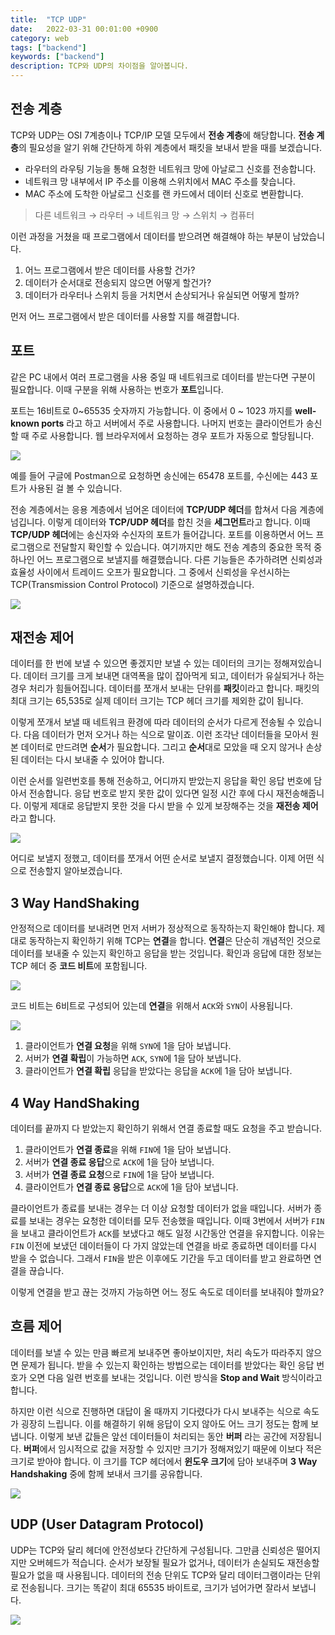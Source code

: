 ```yaml
---
title:  "TCP UDP"
date:   2022-03-31 00:01:00 +0900
category: web
tags: ["backend"]
keywords: ["backend"]
description: TCP와 UDP의 차이점을 알아봅니다.
---
```


## 전송 계층
TCP와 UDP는 OSI 7계층이나 TCP/IP 모델 모두에서 **전송 계층**에 해당합니다.
**전송 계층**의 필요성을 알기 위해 간단하게 하위 계층에서 패킷을 보내서 받을 때를 보겠습니다.

- 라우터의 라우팅 기능을 통해 요청한 네트워크 망에 아날로그 신호를 전송합니다.
- 네트워크 망 내부에서 IP 주소를 이용해 스위치에서 MAC 주소를 찾습니다.
- MAC 주소에 도착한 아날로그 신호를 랜 카드에서 데이터 신호로 변환합니다.

> 다른 네트워크 → 라우터 → 네트워크 망 → 스위치 → 컴퓨터

이런 과정을 거쳤을 때 프로그램에서 데이터를 받으려면 해결해야 하는 부분이 남았습니다.

1. 어느 프로그램에서 받은 데이터를 사용할 건가?
2. 데이터가 순서대로 전송되지 않으면 어떻게 할건가?
3. 데이터가 라우터나 스위치 등을 거치면서 손상되거나 유실되면 어떻게 할까?


먼저 어느 프로그램에서 받은 데이터를 사용할 지를 해결합니다.

## 포트
같은 PC 내에서 여러 프로그램을 사용 중일 때 네트워크로 데이터를 받는다면 구분이 필요합니다.
이때 구분을 위해 사용하는 번호가 **포트**입니다.

포트는 16비트로 0~65535 숫자까지 가능합니다.
이 중에서 0 ~ 1023 까지를 **well-known ports** 라고 하고 서버에서 주로 사용합니다.
나머지 번호는 클라이언트가 송신할 때 주로 사용합니다.
웹 브라우저에서 요청하는 경우 포트가 자동으로 할당됩니다.

![](/image/tcp/port.png)

예를 들어 구글에 Postman으로 요청하면 송신에는 65478 포트를, 수신에는 443 포트가 사용된 걸 볼 수 있습니다.

전송 계층에서는 응용 계층에서 넘어온 데이터에 **TCP/UDP 헤더**를 합쳐서 다음 계층에 넘깁니다.
이렇게 데이터와 **TCP/UDP 헤더**를 합친 것을 **세그먼트**라고 합니다.
이때 **TCP/UDP 헤더**에는 송신자와 수신자의 포트가 들어갑니다.
포트를 이용하면서 어느 프로그램으로 전달할지 확인할 수 있습니다.
여기까지만 해도 전송 계층의 중요한 목적 중 하나인 어느 프로그램으로 보낼지를 해결했습니다.
다른 기능들은 추가하려면 신뢰성과 효율성 사이에서 트레이드 오프가 필요합니다.
그 중에서 신뢰성을 우선시하는 TCP(Transmission Control Protocol) 기준으로 설명하겠습니다.

![](/image/tcp/header1.png)

## 재전송 제어
데이터를 한 번에 보낼 수 있으면 좋겠지만 보낼 수 있는 데이터의 크기는 정해져있습니다.
데이터 크기를 크게 보내면 대역폭을 많이 잡아먹게 되고, 데이터가 유실되거나 하는 경우 처리가 힘들어집니다.
데이터를 쪼개서 보내는 단위를 **패킷**이라고 합니다.
패킷의 최대 크기는 65,535로 실제 데이터 크기는 TCP 헤더 크기를 제외한 값이 됩니다.

이렇게 쪼개서 보낼 때 네트워크 환경에 따라 데이터의 순서가 다르게 전송될 수 있습니다.
다음 데이터가 먼저 오거나 하는 식으로 말이죠.
이런 조각난 데이터들을 모아서 원본 데이터로 만드려면 **순서**가 필요합니다.
그리고 **순서**대로 모았을 때 오지 않거나 손상된 데이터는 다시 보내줄 수 있어야 합니다.

이런 순서를 일련번호를 통해 전송하고, 어디까지 받았는지 응답을 확인 응답 번호에 담아서 전송합니다.
응답 번호로 받지 못한 값이 있다면 일정 시간 후에 다시 재전송해줍니다.
이렇게 제대로 응답받지 못한 것을 다시 받을 수 있게 보장해주는 것을 **재전송 제어**라고 합니다.

![](/image/tcp/header2.png)

어디로 보낼지 정했고, 데이터를 쪼개서 어떤 순서로 보낼지 결정했습니다.
이제 어떤 식으로 전송할지 알아보겠습니다.

## 3 Way HandShaking
안정적으로 데이터를 보내려면 먼저 서버가 정상적으로 동작하는지 확인해야 합니다.
제대로 동작하는지 확인하기 위해 TCP는 **연결**을 합니다.
**연결**은 단순히 개념적인 것으로 데이터를 보내줄 수 있는지 확인하고 응답을 받는 것입니다.
확인과 응답에 대한 정보는 TCP 헤더 중 **코드 비트**에 포함됩니다.

![](/image/tcp/header3.png)

코드 비트는 6비트로 구성되어 있는데 **연결**을 위해서 `ACK`와 `SYN`이 사용됩니다.

![](/image/tcp/codebit.png)

1. 클라이언트가 **연결 요청**을 위해 `SYN`에 1을 담아 보냅니다.
2. 서버가 **연결 확립**이 가능하면 `ACK`, `SYN`에 1을 담아 보냅니다.
3. 클라이언트가 **연결 확립** 응답을 받았다는 응답을 `ACK`에 1을 담아 보냅니다.

## 4 Way HandShaking
데이터를 끝까지 다 받았는지 확인하기 위해서 연결 종료할 때도 요청을 주고 받습니다.

1. 클라이언트가 **연결 종료**을 위해 `FIN`에 1을 담아 보냅니다.
2. 서버가 **연결 종료 응답**으로 `ACK`에 1을 담아 보냅니다.
3. 서버가 **연결 종료 요청**으로 `FIN`에 1을 담아 보냅니다.
3. 클라이언트가 **연결 종료 응답**으로 `ACK`에 1을 담아 보냅니다.

클라이언트가 종료를 보내는 경우는 더 이상 요청할 데이터가 없을 때입니다.
서버가 종료를 보내는 경우는 요청한 데이터를 모두 전송했을 때입니다.
이때 3번에서 서버가 `FIN`을 보내고 클라이언트가 `ACK`를 보냈다고 해도 일정 시간동안 연결을 유지합니다.
이유는 `FIN` 이전에 보냈던 데이터들이 다 가지 않았는데 연결을 바로 종료하면 데이터를 다시 받을 수 없습니다.
그래서 `FIN`을 받은 이후에도 기간을 두고 데이터를 받고 완료하면 연결을 끊습니다.

이렇게 연결을 받고 끊는 것까지 가능하면 어느 정도 속도로 데이터를 보내줘야 할까요?

## 흐름 제어
데이터를 보낼 수 있는 만큼 빠르게 보내주면 좋아보이지만, 처리 속도가 따라주지 않으면 문제가 됩니다.
받을 수 있는지 확인하는 방법으로는 데이터를 받았다는 확인 응답 번호가 오면 다음 일련 번호를 보내는 것입니다.
이런 방식을 **Stop and Wait** 방식이라고 합니다.

하지만 이런 식으로 진행하면 대답이 올 때까지 기다렸다가 다시 보내주는 식으로 속도가 굉장히 느립니다.
이를 해결하기 위해 응답이 오지 않아도 어느 크기 정도는 함께 보냅니다.
이렇게 보낸 값들은 앞선 데이터들이 처리되는 동안 **버퍼** 라는 공간에 저장됩니다.
**버퍼**에서 임시적으로 값을 저장할 수 있지만 크기가 정해져있기 때문에 이보다 적은 크기로 받아야 합니다.
이 크기를 TCP 헤더에서 **윈도우 크기**에 담아 보내주며 **3 Way Handshaking** 중에 함께 보내서 크기를 공유합니다.

![](/image/tcp/header4.png)


## UDP (User Datagram Protocol)
UDP는 TCP와 달리 헤더에 안전성보다 간단하게 구성됩니다.
그만큼 신뢰성은 떨어지지만 오버헤드가 적습니다.
순서가 보장될 필요가 없거나, 데이터가 손실되도 재전송할 필요가 없을 때 사용됩니다.
데이터의 전송 단위도 TCP와 달리 데이터그램이라는 단위로 전송됩니다.
크기는 똑같이 최대 65535 바이트로, 크기가 넘어가면 잘라서 보냅니다.

![](/image/tcp/udp.png)